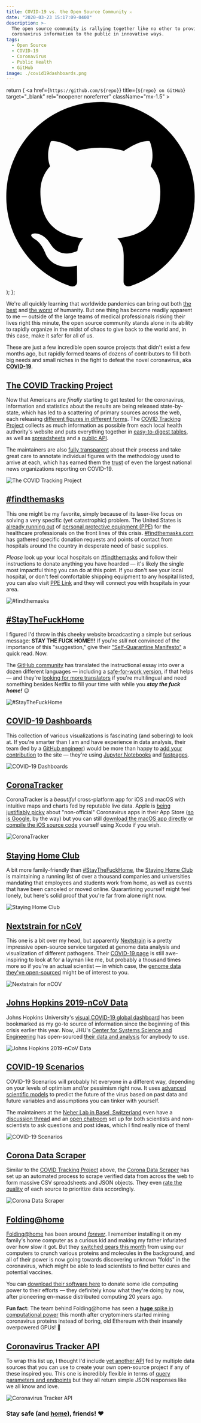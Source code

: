 ```yaml
---
title: COVID-19 vs. the Open Source Community ⚔️
date: "2020-03-23 15:17:09-0400"
description: >-
  The open source community is rallying together like no other to provide
  coronavirus information to the public in innovative ways.
tags:
  - Open Source
  - COVID-19
  - Coronavirus
  - Public Health
  - GitHub
image: ./covid19dashboards.png
---
```


  return (
    <a
      href={`https://github.com/${repo}`}
      title={`${repo} on GitHub`}
      target="_blank"
      rel="noopener noreferrer"
      className="mx-1.5"
    >
      <svg
        xmlns="http://www.w3.org/2000/svg"
        strokeWidth="0"
        viewBox="0 0 24 24"
        className="inline size-6 fill-current align-text-top"
      >
        <path d="M12 .297c-6.63 0-12 5.373-12 12 0 5.303 3.438 9.8 8.205 11.385.6.113.82-.258.82-.577 0-.285-.01-1.04-.015-2.04-3.338.724-4.042-1.61-4.042-1.61C4.422 18.07 3.633 17.7 3.633 17.7c-1.087-.744.084-.729.084-.729 1.205.084 1.838 1.236 1.838 1.236 1.07 1.835 2.809 1.305 3.495.998.108-.776.417-1.305.76-1.605-2.665-.3-5.466-1.332-5.466-5.93 0-1.31.465-2.38 1.235-3.22-.135-.303-.54-1.523.105-3.176 0 0 1.005-.322 3.3 1.23.96-.267 1.98-.399 3-.405 1.02.006 2.04.138 3 .405 2.28-1.552 3.285-1.23 3.285-1.23.645 1.653.24 2.873.12 3.176.765.84 1.23 1.91 1.23 3.22 0 4.61-2.805 5.625-5.475 5.92.42.36.81 1.096.81 2.22 0 1.606-.015 2.896-.015 3.286 0 .315.21.69.825.57C20.565 22.092 24 17.592 24 12.297c0-6.627-5.373-12-12-12"></path>
      </svg>
    </a>
  );
};

We're all quickly learning that worldwide pandemics can bring out both [the best](https://www.vox.com/culture/2020/3/13/21179293/coronavirus-italy-covid19-music-balconies-sing) and [the worst](https://twitter.com/9NewsAUS/status/1236088663093608448) of humanity. But one thing has become readily apparent to me — outside of the large teams of medical professionals risking their lives right this minute, the open source community stands alone in its ability to rapidly organize in the midst of chaos to give back to the world and, in this case, make it safer for all of us.

These are just a few incredible open source projects that didn't exist a few months ago, but rapidly formed teams of dozens of contributors to fill both big needs and small niches in the fight to defeat the novel coronavirus, aka [**COVID-19**](https://www.cdc.gov/coronavirus/2019-nCoV/index.html).

## [The COVID Tracking Project](https://covidtracking.com/) <OctocatLink repo="COVID19Tracking/website" />

Now that Americans are _finally_ starting to get tested for the coronavirus, information and statistics about the results are being released state-by-state, which has led to a scattering of primary sources across the web, each releasing [different figures in different forms](https://docs.google.com/document/d/1OyN6_1UeDePwPwKi6UKZB8GwNC7-kSf1-BO2af8kqVA/edit). The [COVID Tracking Project](https://covidtracking.com/) collects as much information as possible from each local health authority's website and puts everything together in [easy-to-digest tables](https://covidtracking.com/data/), as well as [spreadsheets](https://docs.google.com/spreadsheets/u/2/d/e/2PACX-1vRwAqp96T9sYYq2-i7Tj0pvTf6XVHjDSMIKBdZHXiCGGdNC0ypEU9NbngS8mxea55JuCFuua1MUeOj5/pubhtml) and a [public API](https://covidtracking.com/api/).

The maintainers are also [fully transparent](https://covidtracking.com/about-tracker/) about their process and take great care to annotate individual figures with the methodology used to arrive at each, which has earned them the [trust](https://covidtracking.com/#press) of even the largest national news organizations reporting on COVID-19.

![The COVID Tracking Project](./covidtracking.png)

## [#findthemasks](https://findthemasks.com/) <OctocatLink repo="r-pop/findthemasks" />

This one might be my favorite, simply because of its laser-like focus on solving a very specific (yet catastrophic) problem. The United States is [already running out](https://www.nytimes.com/2020/03/19/health/coronavirus-masks-shortage.html) of [personal protective equipment (PPE)](https://www.fda.gov/medical-devices/general-hospital-devices-and-supplies/personal-protective-equipment-infection-control) for the healthcare professionals on the front lines of this crisis. [#findthemasks.com](https://findthemasks.com/) has gathered specific donation requests and points of contact from hospitals around the country in desperate need of basic supplies.

_Please_ look up your local hospitals on [#findthemasks](https://findthemasks.com/#sites) and follow their instructions to donate anything you have hoarded — it's likely the single most impactful thing you can do at this point. If you don't see your local hospital, or don't feel comfortable shipping equipment to any hospital listed, you can also visit [PPE Link](https://ppelink.org/ppe-donations/) and they will connect you with hospitals in your area.

![#findthemasks](./findthemasks.png)

## [#StayTheFuckHome](https://staythefuckhome.com/) <OctocatLink repo="flore2003/staythefuckhome" />

I figured I'd throw in this cheeky website broadcasting a simple but serious message: **STAY THE FUCK HOME!!!** If you're _still_ not convinced of the importance of this "suggestion," give their ["Self-Quarantine Manifesto"](https://staythefuckhome.com/) a quick read. Now.

The [GitHub community](https://github.com/flore2003/staythefuckhome/pulls?q=is%3Apr) has translated the instructional essay into over a dozen different languages — including a [safe-for-work version](https://staythefuckhome.com/sfw/), if that helps — and they're [looking for more translators](https://github.com/flore2003/staythefuckhome#contributing) if you're multilingual and need something besides Netflix to fill your time with while you **_stay the fuck home!_** 😉

![#StayTheFuckHome](./staythefuckhome.png)

## [COVID-19 Dashboards](https://covid19dashboards.com/) <OctocatLink repo="github/covid19-dashboard" />

This collection of various visualizations is fascinating (and sobering) to look at. If you're smarter than I am and have experience in data analysis, their team (led by a [GitHub engineer](https://github.com/hamelsmu)) would be more than happy to [add your contribution](https://github.com/github/covid19-dashboard/blob/master/CONTRIBUTING.md) to the site — they're using [Jupyter Notebooks](https://jupyter.org/) and [fastpages](https://github.com/fastai/fastpages).

![COVID-19 Dashboards](./covid19dashboards.png)

## [CoronaTracker](https://coronatracker.samabox.com/) <OctocatLink repo="MhdHejazi/CoronaTracker" />

CoronaTracker is a _beautiful_ cross-platform app for iOS and macOS with intuitive maps and charts fed by reputable live data. Apple is [being justifiably picky](https://developer.apple.com/news/?id=03142020a) about "non-official" Coronavirus apps in their App Store ([so is Google](https://blog.google/inside-google/company-announcements/coronavirus-covid19-response/), by the way) but you can still [download the macOS app directly](https://coronatracker.samabox.com/) or [compile the iOS source code](https://github.com/MhdHejazi/CoronaTracker#1-ios-app) yourself using Xcode if you wish.

![CoronaTracker](./coronatracker.png)

## [Staying Home Club](https://stayinghome.club/) <OctocatLink repo="phildini/stayinghomeclub" />

A bit more family-friendly than [#StayTheFuckHome](https://staythefuckhome.com/), the [Staying Home Club](https://stayinghome.club/) is maintaining a running list of over a thousand companies and universities mandating that employees and students work from home, as well as events that have been canceled or moved online. Quarantining yourself might feel lonely, but here's solid proof that you're far from alone right now.

![Staying Home Club](./stayinghome.png)

## [Nextstrain for nCoV](https://nextstrain.org/ncov) <OctocatLink repo="nextstrain/ncov" />

This one is a bit over my head, but apparently [Nextstrain](https://nextstrain.org/) is a pretty impressive open-source service targeted at genome data analysis and visualization of different pathogens. Their [COVID-19 page](https://nextstrain.org/ncov) is still awe-inspiring to look at for a layman like me, but probably a thousand times more so if you're an actual scientist — in which case, the [genome data they've open-sourced](https://github.com/nextstrain/ncov) might be of interest to you.

![Nextstrain for nCOV](./nextstrain.png)

## [Johns Hopkins 2019-nCoV Data](https://systems.jhu.edu/research/public-health/ncov/) <OctocatLink repo="CSSEGISandData/COVID-19" />

Johns Hopkins University's [visual COVID-19 global dashboard](https://www.arcgis.com/apps/opsdashboard/index.html#/bda7594740fd40299423467b48e9ecf6) has been bookmarked as my go-to source of information since the beginning of this crisis earlier this year. Now, JHU's [Center for Systems Science and Engineering](https://systems.jhu.edu/) has open-sourced [their data and analysis](https://github.com/CSSEGISandData/COVID-19) for anybody to use.

![Johns Hopkins 2019-nCoV Data](./hopkins.png)

## [COVID-19 Scenarios](https://neherlab.org/covid19/) <OctocatLink repo="neherlab/covid19_scenarios" />

COVID-19 Scenarios will probably hit everyone in a different way, depending on your levels of optimism and/or pessimism right now. It uses [advanced scientific models](https://neherlab.org/covid19/about) to predict the future of the virus based on past data and future variables and assumptions you can tinker with yourself.

The maintainers at the [Neher Lab in Basel, Switzerland](https://neherlab.org/) even have a [discussion thread](https://github.com/neherlab/covid19_scenarios/issues/18) and an [open chatroom](https://spectrum.chat/covid19-scenarios/general/questions-discussions~8d49f461-a890-4beb-84f7-2d6ed0ae503a) set up for both scientists and non-scientists to ask questions and post ideas, which I find really nice of them!

![COVID-19 Scenarios](./scenarios.png)

## [Corona Data Scraper](https://coronadatascraper.com/#home) <OctocatLink repo="lazd/coronadatascraper" />

Similar to the [COVID Tracking Project](https://covidtracking.com/) above, the [Corona Data Scraper](https://coronadatascraper.com/#home) has set up an automated process to scrape verified data from across the web to form massive CSV spreadsheets and JSON objects. They even [rate the quality](https://github.com/lazd/coronadatascraper#source-rating) of each source to prioritize data accordingly.

![Corona Data Scraper](./coronadatascraper.png)

## [Folding@home](https://foldingathome.org/covid19/) <OctocatLink repo="FoldingAtHome/coronavirus" />

[Folding@home](https://foldingathome.org/) has been around [_forever_](https://en.wikipedia.org/wiki/Folding@home). I remember installing it on my family's home computer as a curious kid and making my father infuriated over how slow it got. But they [switched gears this month](https://foldingathome.org/2020/03/15/coronavirus-what-were-doing-and-how-you-can-help-in-simple-terms/) from using our computers to crunch various proteins and molecules in the background, and all of their power is now going towards discovering unknown "folds" in the coronavirus, which might be able to lead scientists to find better cures and potential vaccines.

You can [download their software here](https://foldingathome.org/start-folding/) to donate some idle computing power to their efforts — they definitely know what they're doing by now, after pioneering en-masse distributed computing 20 years ago.

**Fun fact:** The team behind Folding@home has seen a [**huge** spike in computational power](https://www.reddit.com/r/pcmasterrace/comments/flgm7q/ama_with_the_team_behind_foldinghome_coronavirus/) this month after cryptominers started mining coronavirus proteins instead of boring, old Ethereum with their insanely overpowered GPUs! 👏

<YouTube id="O-uwljuMp7w" />

## [Coronavirus Tracker API](https://coronavirus-tracker-api.herokuapp.com/v2/locations) <OctocatLink repo="ExpDev07/coronavirus-tracker-api" />

To wrap this list up, I thought I'd include [yet another API](https://github.com/ExpDev07/coronavirus-tracker-api) fed by multiple data sources that you can use to create your own open-source project if any of these inspired you. This one is incredibly flexible in terms of [query parameters and endpoints](https://github.com/ExpDev07/coronavirus-tracker-api#api-endpoints) but they all return simple JSON responses like we all know and love.

![Coronavirus Tracker API](./tracker-api.png)

### Stay safe (and [home](https://staythefuckhome.com/ "One last time...")), friends! ❤️
